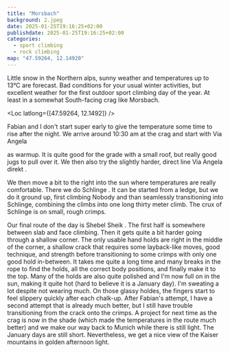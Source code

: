 ```yaml
---
title: "Morsbach"
background: 2.jpeg
date: 2025-01-25T19:16:25+02:00
publishdate: 2025-01-25T19:16:25+02:00
categories:
  - sport climbing
  - rock climbing
map: "47.59264, 12.14920"
---
```


Little snow in the Northern alps, sunny weather and temperatures up to 13°C are
forecast. Bad conditions for your usual winter activities, but excellent weather
for the first outdoor sport climbing day of the year. At least in a somewhat
South-facing crag like Morsbach.

<Loc latlong={[47.59264, 12.1492]} />

Fabian and I don't start super early to give the temperature some time to rise
after the night. We arrive around 10:30 am at the crag and start with Via Angela

<Grade system="UIAA" value="4+" /> as warmup. It is quite good for the grade with
a small roof, but really good jugs to pull over it. We then also try the slightly
harder, direct line Via Angela direkt <Grade system="UIAA" value="5-" />.

<Rimg src="1.jpeg" caption="The Morsbach rock climbing crag." />

We then move a bit to the right into the sun where temperatures are really
comfortable. There we do Schlinge <Grade system="UIAA" value="6+" />. It can be
started from a ledge, but we do it ground up, first climbing Nobody <Grade
system="UIAA" value="4+" /> and than seamlessly transitioning into Schlinge,
combining the climbs into one long thirty meter climb. The crux of Schlinge is
on small, rough crimps.

Our final route of the day is Shebel Sheik <Grade system="UIAA" value="7" />.
The first half is somewhere between slab and face climbing. Then it gets quite
a bit harder going through a shallow corner. The only usable hand holds are
right in the middle of the corner, a shallow crack that requires some
layback-like moves, good technique, and strength before transitioning to some
crimps with only one good hold in-between. It takes me quite a long time and
many breaks in the rope to find the holds, all the correct body positions, and
finally make it to the top. Many of the holds are also quite polished and I'm
now full on in the sun, making it quite hot (hard to believe it is a January
day). I'm sweating a lot despite not wearing much. On those glassy holdes, the
fingers start to feel slippery quickly after each chalk-up. After Fabian's
attempt, I have a second attempt that is already much better, but I still have
trouble transitioning from the crack onto the crimps. A project for next time as
the crag is now in the shade (which made the temperatures in the route much
better) and we make our way back to Munich while there is still light. The
January days are still short. Nevertheless, we get a nice view of the Kaiser
mountains in golden afternoon light.

<Rimg src="2.jpeg" alt="" />
